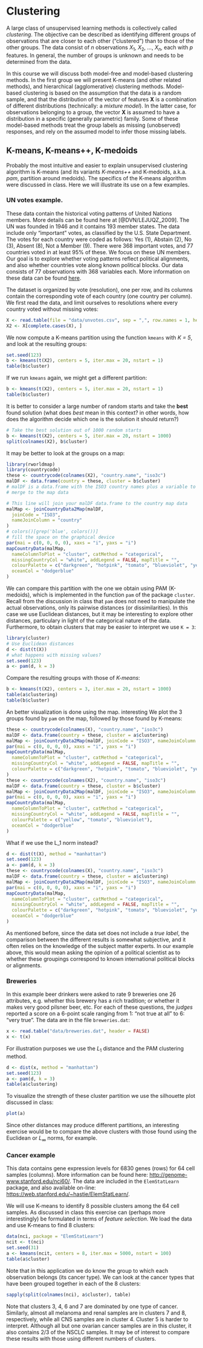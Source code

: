 
# Clustering

A large class of unsupervised learning methods is
collectively called *clustering*. The objective 
can be described as identifying different groups 
of observations that are closer to each other ("clustered") than to those of 
the other groups. The data consist of *n* observations $X_1$, $X_2$, ..., 
$X_n$, each with *p* features. In general, the number of groups is
unknown and needs to be determined from the data.

In this course we will discuss both model-free
and model-based clustering methods. In the first
group we will present K-means (and other 
related methods), and hierarchical (agglomerative) clustering 
methods. Model-based clustering is based on the assumption that the data 
is a random sample, and that the distribution of
the vector of features **X** is a combination of 
different distributions (technically: a *mixture model*). 
In the latter case, for observations belonging to a
group, the vector **X** is assumed 
to have a distribution in a specific (generally parametric) family. 
Some of these model-based methods treat the group labels as 
missing (unobserved) responses, and rely on the assumed model to 
infer those missing labels. 

## K-means, K-means++, K-medoids

Probably the most intuitive and easier to explain
unsupervised clustering algorithm is K-means (and
its variants *K-means++* and K-medoids, a.k.a. *pam*, 
partition around medoids). The specifics of the K-means 
algorithm were discussed in class. Here we will illustrate its use
on a few examples. 

### UN votes example. 

These data contain the historical voting patterns
of United Nations members. More details can be
found here at [@DVN/LEJUQZ_2009].
The UN was founded in 1946 and it contains 193 member states. 
The data include only "important" votes, as classified
by the U.S. State Department. The votes for each country 
were coded as follows: Yes (1), Abstain (2), No (3),
Absent (8), Not a Member (9). There were 
368 important votes, and 77 countries
voted in at least 95% of these. We focus on these
UN members. Our goal is to explore whether
voting patterns reflect political
alignments, and also whether countries vote along known
political blocks. Our data consists of 77 observations
with 368 variables each. More information on these data can be found 
[here](https://dataverse.harvard.edu/dataset.xhtml?persistentId=hdl:1902.1/12379).

The dataset is organized by vote (resolution), one per row, 
and its columns contain the corresponding vote of each country
(one country per column).
We first read the data, and limit ourselves to resolutions where
every country voted without missing votes:
```r
X <- read.table(file = "data/unvotes.csv", sep = ",", row.names = 1, header = TRUE)
X2 <- X[complete.cases(X), ]
```
We now compute a K-means partition using the function `kmeans`
with *K = 5*, and look at the resulting groups:
```r
set.seed(123)
b <- kmeans(t(X2), centers = 5, iter.max = 20, nstart = 1)
table(b$cluster)
```
If we run `kmeans` again, we might get a different partition:
```r
b <- kmeans(t(X2), centers = 5, iter.max = 20, nstart = 1)
table(b$cluster)
```
It is better to consider a large number of random starts and
take the **best** found solution (what does *best* mean in this
context? in other words, how does the algorithm decide which one is
the solution it should return?) 
```r
# Take the best solution out of 1000 random starts
b <- kmeans(t(X2), centers = 5, iter.max = 20, nstart = 1000)
split(colnames(X2), b$cluster)
```
It may be better to look at the groups on a map:

```r
library(rworldmap)
library(countrycode)
these <- countrycode(colnames(X2), "country.name", "iso3c")
malDF <- data.frame(country = these, cluster = b$cluster)
# malDF is a data.frame with the ISO3 country names plus a variable to
# merge to the map data

# This line will join your malDF data.frame to the country map data
malMap <- joinCountryData2Map(malDF,
  joinCode = "ISO3",
  nameJoinColumn = "country"
)
# colors()[grep('blue', colors())]
# fill the space on the graphical device
par(mai = c(0, 0, 0, 0), xaxs = "i", yaxs = "i")
mapCountryData(malMap,
  nameColumnToPlot = "cluster", catMethod = "categorical",
  missingCountryCol = "white", addLegend = FALSE, mapTitle = "",
  colourPalette = c("darkgreen", "hotpink", "tomato", "blueviolet", "yellow"),
  oceanCol = "dodgerblue"
)
```

We can compare this partition with the one we obtain using PAM (K-medoids), 
which is implemented in the function `pam` of the package `cluster`. Recall
from the discussion in class that `pam` does not need to manipulate the
actual observations, only its pairwise distances (or dissimilarities). In
this case we use Euclidean distances, but it may be interesting to 
explore other distances, particulary in light of the categorical 
nature of the data. Furthermore, to obtain clusters that may
be easier to interpret we use `K = 3`:
```r
library(cluster)
# Use Euclidean distances
d <- dist(t(X))
# what happens with missing values?
set.seed(123)
a <- pam(d, k = 3)
```
Compare the resulting groups with those of *K-means*:
```r
b <- kmeans(t(X2), centers = 3, iter.max = 20, nstart = 1000)
table(a$clustering)
table(b$cluster)
```
An better visualization is done using the map. interesting 
We plot the 3 groups found by `pam` on the map, followed by those
found by K-means:

```r
these <- countrycode(colnames(X), "country.name", "iso3c")
malDF <- data.frame(country = these, cluster = a$clustering)
malMap <- joinCountryData2Map(malDF, joinCode = "ISO3", nameJoinColumn = "country")
par(mai = c(0, 0, 0, 0), xaxs = "i", yaxs = "i")
mapCountryData(malMap,
  nameColumnToPlot = "cluster", catMethod = "categorical",
  missingCountryCol = "white", addLegend = FALSE, mapTitle = "",
  colourPalette = c("darkgreen", "hotpink", "tomato", "blueviolet", "yellow"), oceanCol = "dodgerblue"
)
these <- countrycode(colnames(X2), "country.name", "iso3c")
malDF <- data.frame(country = these, cluster = b$cluster)
malMap <- joinCountryData2Map(malDF, joinCode = "ISO3", nameJoinColumn = "country")
par(mai = c(0, 0, 0, 0), xaxs = "i", yaxs = "i")
mapCountryData(malMap,
  nameColumnToPlot = "cluster", catMethod = "categorical",
  missingCountryCol = "white", addLegend = FALSE, mapTitle = "",
  colourPalette = c("yellow", "tomato", "blueviolet"),
  oceanCol = "dodgerblue"
)
```

What if we use the L_1 norm instead?

```r
d <- dist(t(X), method = "manhattan")
set.seed(123)
a <- pam(d, k = 3)
these <- countrycode(colnames(X), "country.name", "iso3c")
malDF <- data.frame(country = these, cluster = a$clustering)
malMap <- joinCountryData2Map(malDF, joinCode = "ISO3", nameJoinColumn = "country")
par(mai = c(0, 0, 0, 0), xaxs = "i", yaxs = "i")
mapCountryData(malMap,
  nameColumnToPlot = "cluster", catMethod = "categorical",
  missingCountryCol = "white", addLegend = FALSE, mapTitle = "",
  colourPalette = c("darkgreen", "hotpink", "tomato", "blueviolet", "yellow"),
  oceanCol = "dodgerblue"
)
```

As mentioned before, since the data set does not include a *true label*, the 
comparison between the different results is somewhat subjective, and it often
relies on the knowledge of the subject matter experts. In our example above, this
would mean asking the opinion of a political scientist as to whether these
groupings correspond to known international political blocks or alignments.  

### Breweries

In this example beer drinkers were asked to rate 9 breweries one 26
attributes, e.g. whether this brewery has a rich tradition; or
whether it makes very good pilsner beer, etc. For each of these
questions, the *judges* reported a score on a 6-point scale
ranging from 1: "not true at all" to 6: "very true". The data
are in the file `breweries.dat`:
```r
x <- read.table("data/breweries.dat", header = FALSE)
x <- t(x)
```

For illustration purposes we use the $L_1$ distance and the
PAM clustering method.
```r
d <- dist(x, method = "manhattan")
set.seed(123)
a <- pam(d, k = 3)
table(a$clustering)
```
To visualize the strength of these cluster partition we use
the silhouette plot discussed in class:
```r
plot(a)
```

Since other distances may produce different partitions, an interesting
exercise would be to compare the above clusters with those found using
the Euclidean or  $L_\infty$ norms, for example. 

### Cancer example

This data contains gene expression levels for 
6830 genes (rows) for 64 cell samples (columns). 
More information can be found here:
[http://genome-www.stanford.edu/nci60/](http://genome-www.stanford.edu/nci60/). 
The data are included in the `ElemStatLearn` package, and also
available on-line: 
[https://web.stanford.edu/~hastie/ElemStatLearn/](https://web.stanford.edu/~hastie/ElemStatLearn/).

We will use K-means to identify 8 possible clusters among the 64 cell samples. 
As discussed in class this exercise can (perhaps more interestingly) be formulated 
in terms of *feature selection*. We load the data and use K-means to find 8 clusters:
```r
data(nci, package = "ElemStatLearn")
ncit <- t(nci)
set.seed(31)
a <- kmeans(ncit, centers = 8, iter.max = 5000, nstart = 100)
table(a$cluster)
```
Note that in this application we do know the group to which each
observation belongs (its cancer type). We can look at the cancer types that
have been grouped together in each of the 8 clusters:
```r
sapply(split(colnames(nci), a$cluster), table)
```
Note that clusters 3, 4, 6 and 7 are dominated by one type of cancer. 
Similarly, almost all melanoma and renal samples are in clusters 7 and 8, 
respectively, while all CNS samples are in cluster 4. Cluster 5 is
harder to interpret. Although all but one ovarian cancer samples are in this
cluster, it also contains 2/3 of the NSCLC samples. It may be of interest
to compare these results with those using different numbers of clusters. 



<!-- Finally, we will compare this partition (obtained with the usual K-means algorithm -->
<!-- started from `100` random initial configurations) with the one  -->
<!-- found by K++ as implemented in `flexclust::kcca`: -->
<!-- ```{r nci1.kpp, fig.width=6, fig.height=6, message=FALSE, warning=FALSE, tidy=TRUE} -->
<!-- library(flexclust) -->
<!-- set.seed(123) -->
<!-- kpp <- kcca(ncit, k = 8, family = kccaFamily("kmeans")) -->
<!-- table(kpp@cluster) -->
<!-- ``` -->
<!-- while the one obtained with `kmeans` was -->
<!-- ```{r nci2.kpp, fig.width=6, fig.height=6, message=FALSE, warning=FALSE, tidy=TRUE} -->
<!-- table(a$cluster) -->
<!-- ``` -->
<!-- Note that the two partitions are quite different. Furthermore, note that  -->
<!-- there is still a lot of randomness in the solution returned by K++. If we run it again  -->
<!-- with a different pseudo-random number generating seed we obtain a very different -->
<!-- partition: -->
<!-- ```{r nci3.kpp, fig.width=6, fig.height=6, message=FALSE, warning=FALSE, tidy=TRUE} -->
<!-- set.seed(987) -->
<!-- table(kcca(ncit, k = 8, family = kccaFamily("kmeans"), control = list(initcent = "kmeanspp"))@cluster) -->
<!-- ``` -->
<!-- A very good exercise would be  -->
<!-- to determine which of these different partitions -->
<!-- (the ones found with K++ and the one returned by 100 random starts of -->
<!-- K-means) is better in terms  -->
<!-- of the objective function being optimized to find the clusters. -->



